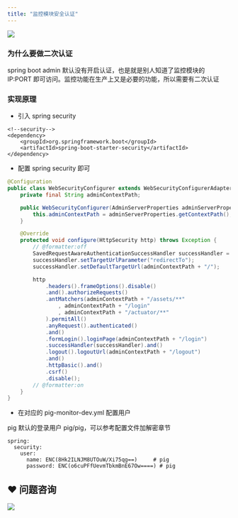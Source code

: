 ```yaml
---
title: "监控模块安全认证"
---
```


![](https://cdn.nlark.com/yuque/0/2020/png/283679/1599314884511-fd7a33c0-578a-4cac-a281-fa5f2bd0fe42.png)



### 为什么要做二次认证


spring boot admin 默认没有开启认证，也是就是别人知道了监控模块的 IP:PORT 即可访问。监控功能在生产上又是必要的功能，所以需要有二次认证



### 实现原理


+ 引入 spring security



```plain
<!--security-->
<dependency>
	<groupId>org.springframework.boot</groupId>
	<artifactId>spring-boot-starter-security</artifactId>
</dependency>
```



+ 配置 spring security 即可



```java
@Configuration
public class WebSecurityConfigurer extends WebSecurityConfigurerAdapter {
	private final String adminContextPath;

	public WebSecurityConfigurer(AdminServerProperties adminServerProperties) {
		this.adminContextPath = adminServerProperties.getContextPath();
	}

	@Override
	protected void configure(HttpSecurity http) throws Exception {
		// @formatter:off
		SavedRequestAwareAuthenticationSuccessHandler successHandler = new SavedRequestAwareAuthenticationSuccessHandler();
		successHandler.setTargetUrlParameter("redirectTo");
		successHandler.setDefaultTargetUrl(adminContextPath + "/");

		http
			.headers().frameOptions().disable()
			.and().authorizeRequests()
			.antMatchers(adminContextPath + "/assets/**"
				, adminContextPath + "/login"
				, adminContextPath + "/actuator/**"
			).permitAll()
			.anyRequest().authenticated()
			.and()
			.formLogin().loginPage(adminContextPath + "/login")
			.successHandler(successHandler).and()
			.logout().logoutUrl(adminContextPath + "/logout")
			.and()
			.httpBasic().and()
			.csrf()
			.disable();
		// @formatter:on
	}
}
```



+ 在对应的 pig-monitor-dev.yml 配置用户



pig 默认的登录用户 pig/pig，可以参考配置文件加解密章节



```plain
spring:
  security:
    user:
      name: ENC(8Hk2ILNJM8UTOuW/Xi75qg==)     # pig
      password: ENC(o6cuPFfUevmTbkmBnE67Ow====) # pig
```

## ❤  问题咨询
![](https://cdn.nlark.com/yuque/0/2022/gif/283679/1662563973685-c22e9831-db66-42b5-973f-886d25d1e0e7.gif)

